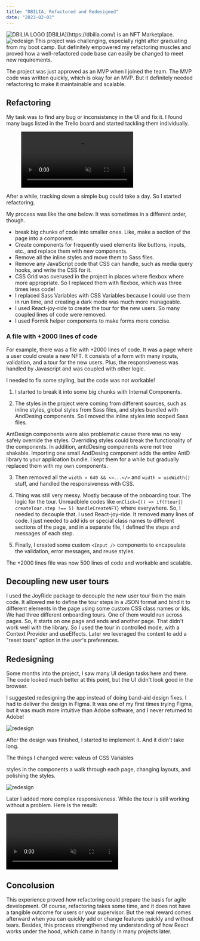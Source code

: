```yaml
---
title: "DBILIA, Refactored and Redesigned"
date: "2023-02-03"
---
```


<img src="dbilia-logo-light-mode" alt="DBILIA LOGO" />
[DBILIA](https://dbilia.com/) is an NFT Marketplace.

<img alt="redesign" src="/dbilia/redesign1.png" />
This project was challenging, especially right after graduating from my boot camp. But definitely empowered my refactoring
muscles and proved how a well-refactored code base can easily be changed to meet new requirements.

The project was just approved as an MVP when I joined the team. The MVP code was written quickly, which is okay for an MVP. But it definitely needed refactoring to make it maintainable and scalable.

## Refactoring

My task was to find any bug or inconsistency in the UI and fix it. I found many bugs listed in the Trello board and started tackling them individually.

<figure>
  <video src="/dbilia/trello-bugs.mp4" autoplay="" playsinline="" muted="" />
  <figcaption classNames="text-sm text-center c-gray11">The bugs I listed in a Trello board</figcaption>
</figure>

After a while, tracking down a simple bug could take a day. So I started refactoring.

My process was like the one below. It was sometimes in a different order, though.

- break big chunks of code into smaller ones. Like, make a section of the page into a component.
- Create components for frequently used elements like buttons, inputs, etc., and replace them with new components.
- Remove all the inline styles and move them to Sass files.
- Remove any JavaScript code that CSS can handle, such as media query hooks, and write the CSS for it.
- CSS Grid was overused in the project in places where flexbox where more appropriate. So I replaced them with flexbox, which was three times less code!
- I replaced Sass Variables with CSS Variables because I could use them in run time, and creating a dark mode was much more manageable.
- I used React-joy-ride to create the tour for the new users. So many coupled lines of code were removed.
- I used Formik helper components to make forms more concise.

### A file with +2000 lines of code

For example, there was a file with +2000 lines of code. It was a page where a user could create a new NFT. It consists of a form with many inputs, validation, and a tour for the new users. Plus, the responsiveness was handled by Javascript and was coupled with other logic.

I needed to fix some styling, but the code was not workable!

1. I started to break it into some big chunks with Internal Components.

2. The styles in the project were coming from different sources, such as inline styles, global styles from Sass files, and styles bundled with AndDesing components. So I moved the inline styles into scoped Sass files.

AntDesign components were also problematic cause there was no way safely override the styles. Overriding styles could break the functionality of the components. In addition, antdDesing components were not tree shakable. Importing one small AndDesing component adds the entire AntD library to your application bundle.
I kept them for a while but gradually replaced them with my own components.

3. Then removed all the `width > 640 && <>...</>` and `width = useWidth()` stuff, and handled the responsiveness with CSS.

4. Thing was still very messy. Mostly because of the onboarding tour. The logic for the tour. Unreadblele codes like `onClick={() => if(!tour|| createTour.step !== 5) handleCreateNFT}` where everywhere. So, I needed to decouple that. I used React-joy-ride. It removed many lines of code. I just needed to add ids or special class names to different sections of the page, and in a separate file, I defined the steps and messages of each step.

5. Finally, I created some custom `<Input />` components to encapsulate the validation, error messages, and reuse styles.

The +2000 lines file was now 500 lines of code and workable and scalable.

## Decoupling new user tours

I used the JoyRide package to decouple the new user tour from the main code. It allowed me to define the tour steps in a JSON format and bind it to different elements in the page using some custom CSS class names or Ids.
We had three different onboarding tours. One of them would run across pages. So, it starts on one page and ends and another page. That didn't work well with the library. So I used the tour in controlled mode, with a Context Provider and useEffects. Later we leveraged the context to add a "reset tours" option in the user's preferences.

## Redesigning

Some months into the project, I saw many UI design tasks here and there. The code looked much better at this point, but the UI didn't look good in the browser.

I suggested redesigning the app instead of doing band-aid design fixes. I had to deliver the design in Figma. It was one of my first times trying Figma, but it was much more intuitive than Adobe software, and I never returned to Adobe!

<img alt="redesign" src="/dbilia/redesign.png" />

After the design was finished, I started to implement it. And it didn't take long.

The things I changed were:
valeus of CSS Variables

styles in the components
a walk through each page, changing layouts, and polishing the styles.

<img alt="redesign" src="/dbilia/redesign2.png" />

Later I added more complex responsiveness. While the tour is still working without a problem. Here is the result:

<video alt="Responsiveness" src="/dbilia/responsive.mp4" controls muted controlList="nodownload nofullscreen"></video>

## Concolusion

This experience proved how refactoring could prepare the basis for agile development. Of course, refactoring takes some time, and it does not have a tangible outcome for users or your supervisor. But the real reward comes afterward when you can quickly add or change features quickly and without tears.
Besides, this process strengthened my understanding of how React works under the hood, which came in handy in many projects later.
